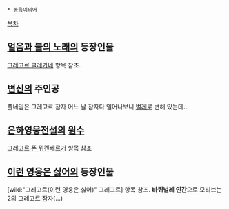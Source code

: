  * 동음이의어
[[목차]]
== [[얼음과 불의 노래]]의 등장인물 ==
[[그레고르 클레가네]] 항목 참조.

== [[변신]]의 주인공 ==
풀네임은 그레고르 잠자 어느 날 잠자다 일어나보니 [[벌레]]로 변해 있는데...

== [[은하영웅전설]]의  [[원수]] ==
[[그레고르 폰 뮈켄베르거]] 항목 참조

== [[이런 영웅은 싫어]]의 등장인물 ==
[wiki:"그레고르(이런 영웅은 싫어)" 그레고르] 항목 참조. '''바퀴벌레 인간'''으로 모티브는 2의 그레고르 잠자(...)
